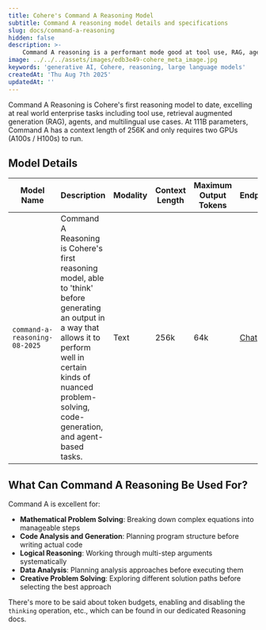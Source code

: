 ```yaml
---
title: Cohere's Command A Reasoning Model
subtitle: Command A reasoning model details and specifications
slug: docs/command-a-reasoning
hidden: false
description: >-
    Command A reasoning is a performant mode good at tool use, RAG, agents, and multilingual use cases. It has 111 billion parameters and a 256k context length.
image: ../../../assets/images/edb3e49-cohere_meta_image.jpg
keywords: 'generative AI, Cohere, reasoning, large language models'
createdAt: 'Thu Aug 7th 2025'
updatedAt: ''
---
```


Command A Reasoning is Cohere's first reasoning model to date, excelling at real world enterprise tasks including tool use, retrieval augmented generation (RAG), agents, and multilingual use cases. At 111B parameters, Command A has a context length of 256K and only requires two GPUs (A100s / H100s) to run.

## Model Details
| Model Name                         | Description                                                                                                                                                                                                                                                                                                                                                      | Modality          | Context Length | Maximum Output Tokens | Endpoints                                                                                  |
|------------------------------------|------------------------------------------------------------------------------------------------------------------------------------------------------------------------------------------------------------------------------------------------------------------------------------------------------------------------------------------------------------------|-------------------|----------------|-----------------------|--------------------------------------------------------------------------------------------|
| `command-a-reasoning-08-2025`      | Command A Reasoning is Cohere's first reasoning model, able to 'think' before generating an output in a way that allows it to perform well in certain kinds of nuanced problem-solving, code-generation, and agent-based tasks.                                                                                                                                  | Text              | 256k           | 64k                   | [Chat](/reference/chat)|

## What Can Command A Reasoning Be Used For?
Command A is excellent for:
- **Mathematical Problem Solving**: Breaking down complex equations into manageable steps
- **Code Analysis and Generation**: Planning program structure before writing actual code
- **Logical Reasoning**: Working through multi-step arguments systematically
- **Data Analysis**: Planning analysis approaches before executing them
- **Creative Problem Solving**: Exploring different solution paths before selecting the best approach

There's more to be said about token budgets, enabling and disabling the `thinking` operation, etc., which can be found in our dedicated Reasoning docs.